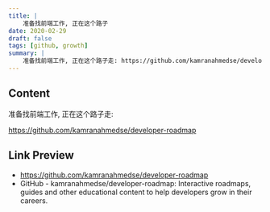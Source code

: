 ```yaml
---
title: |
    准备找前端工作, 正在这个路子
date: 2020-02-29
draft: false
tags: [github, growth]
summary: |
    准备找前端工作, 正在这个路子走: https://github.com/kamranahmedse/developer-roadmap
---
```


## Content

准备找前端工作, 正在这个路子走:

https://github.com/kamranahmedse/developer-roadmap

## Link Preview

- https://github.com/kamranahmedse/developer-roadmap
- GitHub - kamranahmedse/developer-roadmap: Interactive roadmaps, guides and other educational content to help developers grow in their careers.

